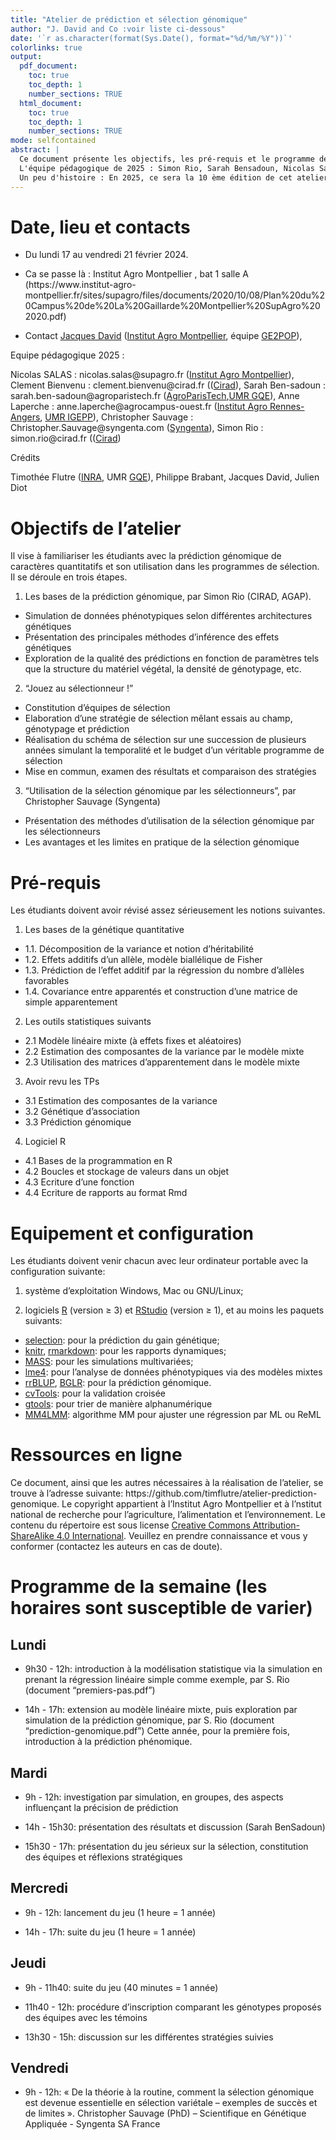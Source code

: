 ```yaml
---
title: "Atelier de prédiction et sélection génomique"
author: "J. David and Co :voir liste ci-dessous"
date: '`r as.character(format(Sys.Date(), format="%d/%m/%Y"))`'
colorlinks: true
output:
  pdf_document:
    toc: true
    toc_depth: 1
    number_sections: TRUE
  html_document:
    toc: true
    toc_depth: 1
    number_sections: TRUE
mode: selfcontained
abstract: |
  Ce document présente les objectifs, les pré-requis et le programme de l'atelier de prédiction et sélection génomique. Cet atelier est destiné aux étudiants en spécialisation APIMET et SEPMET de l'institut Agro Montpellier, PIST d'AgroParisTech et l'option Amélioration des plantes de l'institut Agro Rennes-Angers.  
  L'équipe pédagogique de 2025 : Simon Rio, Sarah Bensadoun, Nicolas Salas, Clement Bienvenu, Christopher Sauvage, Anne Laperche et Jacques David.  
  Un peu d'histoire : En 2025, ce sera la 10 ème édition de cet atelier construit au départ par Timothée Flûtre, Jacques David, Friedrich Longin et Philippe Brabant, fortement amélioré par Julien Diot pour le jeu sérieux. Cette année encore, nous aurons les étudiants des 3 écoles, AgroParisTech, l'institut Agro de Montpellier et de Rennes. 
---
```



# Date, lieu et contacts

* Du lundi 17 au vendredi 21 février 2024.

* Ca se passe là :  Institut Agro Montpellier , bat 1 salle A
(https://www.institut-agro-montpellier.fr/sites/supagro/files/documents/2020/10/08/Plan%20du%20Campus%20de%20La%20Gaillarde%20Montpellier%20SupAgro%202020.pdf)

* Contact
[Jacques David](mailto:jacques.david@supagro.fr) ([Institut Agro Montpellier](https://www.institut-agro-montpellier.fr/), équipe [GE2POP](http://umr-agap.cirad.fr/equipes-scientifiques/genomique-evolutive-et-gestion-des-populations/contexte)),

Equipe pédagogique 2025 :

Nicolas SALAS : nicolas.salas@supagro.fr ([Institut Agro Montpellier](https://www.institut-agro-montpellier.fr/)),
Clement Bienvenu : clement.bienvenu@cirad.fr (([Cirad](https://cirad.fr/)),
Sarah Ben-sadoun : sarah.ben-sadoun@agroparistech.fr ([AgroParisTech](https://www.agroparistech.fr/),[UMR GQE](http://moulon.inra.fr/)),
Anne Laperche : anne.laperche@agrocampus-ouest.fr ([Institut Agro Rennes-Angers](https://www.institut-agro-rennes-angers.fr/), [UMR IGEPP](https://www6.rennes.inrae.fr/igepp)),
Christopher Sauvage : Christopher.Sauvage@syngenta.com ([Syngenta](https://www.syngenta.fr/)),
Simon Rio : simon.rio@cirad.fr (([Cirad](https://cirad.fr/))

Crédits

Timothée Flutre ([INRA](http://www.inra.fr/), UMR [GQE](http://moulon.inra.fr/)),
Philippe Brabant, Jacques David, Julien Diot


# Objectifs de l'atelier

Il vise à familiariser les étudiants avec la prédiction génomique de caractères quantitatifs et son utilisation dans les programmes de sélection.
Il se déroule en trois étapes. 


1. Les bases de la prédiction génomique, par Simon Rio (CIRAD, AGAP).
+ Simulation de données phénotypiques selon différentes architectures génétiques
+ Présentation des principales méthodes d'inférence des effets génétiques
+ Exploration de la qualité des prédictions en fonction de paramètres tels que la structure du matériel végétal, la densité de génotypage, etc.

2. "Jouez au sélectionneur !"
+ Constitution d'équipes de sélection 
+ Elaboration d'une stratégie de sélection mêlant essais au champ, génotypage et prédiction
+ Réalisation du schéma de sélection sur une succession de plusieurs années simulant la temporalité et le budget d'un véritable programme de sélection
+ Mise en commun, examen des résultats et comparaison des stratégies

3. "Utilisation de la sélection génomique par les sélectionneurs", par Christopher Sauvage (Syngenta) 
+ Présentation des méthodes d'utilisation de la sélection génomique par les sélectionneurs
+ Les avantages et les limites en pratique de la sélection génomique


# Pré-requis

Les étudiants doivent avoir révisé assez sérieusement les notions suivantes.

1. Les bases de la génétique quantitative
+ 1.1. Décomposition de la variance et notion d'héritabilité
+ 1.2. Effets additifs d'un allèle, modèle biallélique de Fisher
+ 1.3. Prédiction de l'effet additif par la régression du nombre d'allèles favorables
+ 1.4. Covariance entre apparentés et construction d'une matrice de simple apparentement

2. Les outils statistiques suivants
+ 2.1 Modèle linéaire mixte (à effets fixes et aléatoires)
+ 2.2 Estimation des composantes de la variance par le modèle mixte
+ 2.3 Utilisation des matrices d'apparentement dans le modèle mixte

3. Avoir revu les TPs
+ 3.1 Estimation des composantes de la variance
+ 3.2 Génétique d'association
+ 3.3 Prédiction génomique

4. Logiciel R
+ 4.1 Bases de la programmation en R
+ 4.2 Boucles et stockage de valeurs dans un objet
+ 4.3 Ecriture d'une fonction
+ 4.4 Ecriture de rapports au format Rmd


# Equipement et configuration

Les étudiants doivent venir chacun avec leur ordinateur portable avec la configuration suivante:

1. système d'exploitation Windows, Mac ou GNU/Linux;

2. logiciels [R](https://www.r-project.org/) (version $\geq$ 3) et [RStudio](https://www.rstudio.com/products/rstudio/) (version $\geq$ 1), et au moins les paquets suivants:
+ [selection](https://cran.r-project.org/package=selectiongain): pour la prédiction du gain génétique;
+ [knitr](https://cran.r-project.org/package=knitr/), [rmarkdown](https://cran.r-project.org/package=rmarkdown/): pour les rapports dynamiques;
+ [MASS](https://cran.r-project.org/package=MASS/): pour les simulations multivariées;
+ [lme4](https://cran.r-project.org/package=lme4/): pour l'analyse de données phénotypiques via des modèles mixtes
+ [rrBLUP](https://cran.r-project.org/package=rrBLUP/), [BGLR](https://cran.r-project.org/package=BGLR/): pour la prédiction génomique.
+ [cvTools](https://cran.r-project.org/package=cvTools): pour la validation croisée
+ [gtools](https://cran.r-project.org/package=gtools): pour trier de manière alphanumérique
+ [MM4LMM](https://cran.r-project.org/package=MM4LMM): algorithme MM pour ajuster une régression par ML ou ReML


# Ressources en ligne

Ce document, ainsi que les autres nécessaires à la réalisation de l'atelier, se trouve à l'adresse suivante: https://github.com/timflutre/atelier-prediction-genomique.
Le copyright appartient à l'Institut Agro Montpellier  et à l'nstitut national de recherche pour l'agriculture, l'alimentation et l'environnement.
Le contenu du répertoire est sous license [Creative Commons Attribution-ShareAlike 4.0 International](http://creativecommons.org/licenses/by-sa/4.0/).
Veuillez en prendre connaissance et vous y conformer (contactez les auteurs en cas de doute).


# Programme de la semaine (les horaires sont susceptible de varier)

## Lundi

* 9h30 - 12h: introduction à la modélisation statistique via la simulation en prenant la régression linéaire simple comme exemple, par S. Rio (document "premiers-pas.pdf")

* 14h - 17h: extension au modèle linéaire mixte, puis exploration par simulation de la prédiction génomique, par S. Rio (document "prediction-genomique.pdf")
Cette année, pour la première fois, introduction à la prédiction phénomique. 

## Mardi
* 9h - 12h: investigation par simulation, en groupes, des aspects influençant la précision de prédiction

* 14h - 15h30: présentation des résultats et discussion (Sarah BenSadoun)

* 15h30 - 17h: présentation du jeu sérieux sur la sélection, constitution des équipes et réflexions stratégiques


## Mercredi
* 9h - 12h: lancement du jeu (1 heure = 1 année)

* 14h - 17h: suite du jeu (1 heure = 1 année)


## Jeudi
* 9h - 11h40: suite du jeu (40 minutes = 1 année)

* 11h40 - 12h: procédure d'inscription comparant les génotypes proposés des équipes avec les témoins

* 13h30 - 15h: discussion sur les différentes stratégies suivies


## Vendredi

* 9h - 12h: « De la théorie à la routine, comment la sélection génomique est devenue essentielle en sélection variétale – exemples de succès et de limites ». Christopher Sauvage (PhD) – Scientifique en Génétique Appliquée - Syngenta SA France

